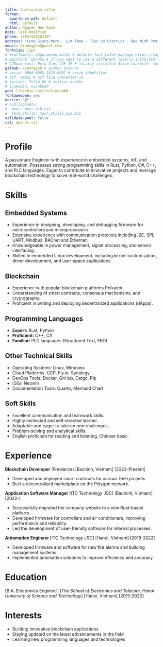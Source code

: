 ```yaml
---
title: Curriculum vitae
format:
  quarto-cv-pdf: default
  html: default
author: Nguyen Huu Kien
date: last-modified
phone: (+84)559261197
address: "Lung Giang Ward · Lim Town · Tien Du District · Bac Ninh Province, Vietnam"
email: kienngynh@gmail.com
fontsize: 11pt
# fontfamily: ebgaramond-maths # default font LaTeX package https://tug.org/FontCatalogue/about.html
# mainfont: Ubuntu # if you want to use a different locally installed font
# CJKmainfont: Noto Sans CJK JP # locally installed Asian character font, must use with xelatex
github: kienngynh # github account
# orcid: 0000-0002-1825-0097 # orcid identifier
# osf: ymqui # osf five character id
# twitter: Tulip_BK # twitter handle
# linkedin: kienbk60
web: linkedin.com/in/kienbk60
fontawesome: yes
nocite: '@*'
# bibliography: 
#  peer: peer_bib.bib
#  tech_skills: tech_skills_bib.bib
validate-yaml: false
csl: apa-cv.csl
---
```


# Profile

A passionate Engineer with experience in embedded systems, IoT, and automation. Possesses strong programming skills in Rust, Python, C#, C++, and PLC languages. Eager to contribute to innovative projects and leverage blockchain technology to solve real-world challenges.

# Skills

## Embedded Systems

* Experience in designing, developing, and debugging firmware for microcontrollers and microprocessors.
* Extensive experience with communication protocols including I2C, SPI, UART, Modbus, BACnet and Ethernet.
* Knowledgeable in power management, signal processing, and sensor interfacing.
* Skilled in embedded Linux development, including kernel customization, driver development, and user-space applications.

## Blockchain

* Experience with popular blockchain platforms Polkadot.
* Understanding of smart contracts, consensus mechanisms, and cryptography.
* Proficient in writing and deploying decentralized applications (dApps).

## Programming Languages

* **Expert:** Rust, Python
* **Proficient:** C++, C#
* **Familiar:** PLC languages (Structured Text, FBD)

## Other Technical Skills

* Operating Systems: Linux, Windows
* Cloud Platforms: GCP, Fly.io, Synology
* DevOps Tools: Docker, GitHub, Cargo, Pip
* IDEs: Neovim 
* Documentation Tools: Quarto, Mermaid Chart

## Soft Skills

* Excellent communication and teamwork skills.
* Highly motivated and self-directed learner.
* Adaptable and eager to take on new challenges.
* Problem-solving and analytical skills.
* English proficient for reading and listening, Chinese basic.

# Experience

**Blockchain Developer** (Freelance)
[Bacninh, Vietnam]
[2023-Present]

* Developed and deployed smart contracts for various DeFi projects.
* Built a decentralized marketplace on the Polygon network.

**Application Software Manager**
[ITC Technology JSC]
[Bacninh, Vietnam]
[2022-]

* Successfully migrated the company website to a new Rust-based platform.
* Developed firmware for controllers and air conditioners, improving performance and reliability.
* Led the development of user-friendly software for internal processes.

**Automation Engineer**
[ITC Technology JSC]
[Hanoi, Vietnam]
[2018-2022]

* Developed firmware and software for new fire alarms and building management systems.
* Implemented automation solutions to improve efficiency and accuracy.

# Education

[B.A. Electronics Engineer]
[*The School of Electronics and Telecom, Hanoi University of Science and Technology*]
[Hanoi, Vietnam]
[2015-2020]

# Interests

* Building innovative blockchain applications
* Staying updated on the latest advancements in the field
* Learning new programming languages and technologies

